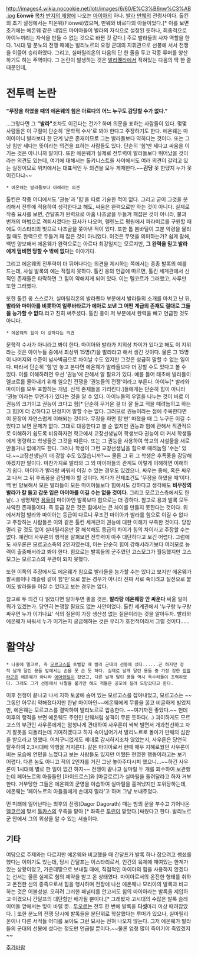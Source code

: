 http://images4.wikia.nocookie.net/lotr/images/6/60/E%C3%B6nw%C3%AB.jpg
'''Eönwë'''
[[목차]]
[[반지의 제왕]]에 나오는 [[마이아]]의 하나.
[[발라]] [[만웨]]의 전령사이다. 
톨킨의 초기 설정에서는 피온웨(Fiönwë)였으며, 만웨와 바르다의 아들이었다.[* 이를 보면 초기에는 에온웨 같은 네임드 마이아들이 발라의 자식으로 설정된 듯하나, 최종적으로 아이누끼리는 자식을 만들 수 없는 것으로 바뀐 것 같다.] 주로 발라들의 사자 역할을 한다. 1시대 말 분노의 전쟁 때에는 발리노르의 요정 군대의 지휘관으로 선봉에 서서 전쟁을 이끌어 승리하였다.
그리고, 실마릴리온의 다음의 단 한 줄을 두고 각종 루머를 양산하기도 하는 주역이다. 그 논란이 발생하는 것은 [[발라퀜타]]에서 적혀있는 다음의 딱 한 줄 때문인데,

= 전투력 논란 =
'''"무장을 하였을 때의 에온웨의 힘은 아르다의 어느 누구도 감당할 수가 없다."'''

...그렇다면 그 '''"발라"'''조차도 이긴다는 건가? 하며 의문을 표하는 사람들이 있다. 몇몇 사람들은 이 구절이 단순히 '문학적 수사'로 봐야 한다고 주장하기도 한다. 에온웨는 마이아이니 발라보다 한 단계 낮은 존재이므로 그는 발라들보다 약하다는 것이다. 또는 그냥 힘만 세다는 뜻이라는 의견을 표하는 사람들도 있다. 단순히 '힘'만 세다고 싸움을 이기는 것은 아니니까 말이다. 또한 에온웨가 실제로 전투력이 발라들보다 뛰어났을 것이라는 의견도 있는데, 여기에 대해서는 톨키니스트들 사이에서도 여러 의견이 갈리고 있는 실정이므로 위키에서는 대표적인 두 의견을 모두 게재한다.~~'''감당''' 못 한댔지 누가 못 이긴다냐~~ 
 
 * 에온웨는 발라들보다 아래라는 의견

톨킨은 작중 어디에서도 '권능'과 '힘'을 따로 기술한 적이 없다. 그리고 굳이 그것을 분리해서 전투에 적용하여 생각한다고 해도, 싸움은 완력으로만 하는 것이 아니다. 실제로 작중 묘사를 보면, 간달프가 완력으로 아홉 나즈굴을 두들겨 패잡은 것이 아니라, 불과 번개의 마법으로 격퇴시켰다는 묘사가 나오며, 펠렌노르 평원에서 파라미르를 구원할 때에도 이스타리의 빛으로 나즈굴을 쫒아낸 적이 있다. 또한 톰 봄바딜이 고분 악령을 물리칠 때도 완력으로 두들겨 패 잡은 것이 아니었다. 이것은 무엇을 의미하는가? 쉽게 말해, 백번 양보해서 에온웨가 완력으로는 아르다 최강일지는 모르지만, '''그 완력을 믿고 발라에게 덤비면 당할 수 밖에 없다'''는 이야기다. 

그리고 에온웨의 전투력이 더 뛰어나다는 의견을 제시하는 쪽에서는 종종 발록의 예를 드는데, 사실 발록의 예는 적절치 못하다. 톨킨 옹의 언급에 따르면, 톨킨 세계관에서 신적인 존재들은 타락하면 그 힘이 약해지게 되어 있다. 이는 멜코르가 그러했고, 사루만 또한 그러했다. 

또한 톨킨 옹 스스로가, 실마릴리온의 발라퀜타 부분에서 발라들의 소개를 마치고 난 뒤, '''발라와 마이아를 비롯하여 일루바타르가 에아로 보낸 그 어떤 계급의 존재도 절대로 그들을 능가할 수 없다.'''라고 친히 써주셨다. 톨킨 옹이 저 부분에서 완력을 빼고 언급한 것도 아니다. 

 
 * 에온웨의 힘이 더 강하다는 의견

문학적 수사가 아니라고 봐야 한다. 마이아와 발라가 지위상 차이가 있다고 해도 이 지위라는 것은 아이누들 중에서 최상위 15명(?)을 발라라고 해서 생긴 것이다. 물론 그 15명이 나머지와 수준이 넘사벽급으로 차이날 수도 있지만 그것은 성급히 말할 수 없는 일이다. 따라서 단순히 '힘'만 놓고 본다면 에온웨가 발라들보다 더 강할 수도 있다고 볼 수 있다. 이를 이해하려면 우선 '권능'에 관해서 알 필요가 있다. 예를 들어 태초에 발라들이 멜코르를 몰아내기 위해 일으킨 전쟁을 '권능들의 전쟁'이라고 부른다. 아이누[* 발라와 마이아를 모두 포함하는 개념. 신적 존재들을 가리킨다.]들에게는 단순히 힘이 아니라 '권능'이라는 무언가가 있다는 것을 알 수 있다. 아이누들의 우열을 나누는 것이 바로 이 권능의 크기이고 권능이 크다고 힘[* 단순히 무거운 걸 더 잘 들고 적을 때려눕히고 하는 그 힘]이 더 강하다고 단정지어 말할 수는 없다. 그러므로 권능이라는 점에 주목한다면 이 문장이 자연스럽게 이해되는 것이다. 무장을 하면 힘'만' 따졌을 때 그 누구든 이길 수 있다고 보면 문제가 없다. 그대로 대응한다고 볼 순 없지만 권능과 힘에 관해서 직관적으로 이해하기 쉽도록 비유하자면 학교에서 교장선생님이 학생보다 권능이 더 커서 학생들에게 명령하고 학생들은 그것을 따른다. 또는 그 권능을 사용하여 학교의 시설물을 새로 만들거나 없애기도 한다. 그러나 학생이 그런 교장선생님을 힘으로 때려눕힐 '수는' 있다.~~교장선생님이 더 강할 수도 있잖습니까?~~ 물론 그 뒤 그 학생은 후폭풍을 감당해야겠지만 말이다. 마찬가지로 발라와 그 외 마이아들의 관계도 이렇게 이해하면 이해하기 쉽다. 마이아가 발라랑 싸워서 이길 수 있는 경우도 있겠으나, 싸우는 중에, 혹은 싸우고 나서 그 뒤 후폭풍을 감당해야 할 것이다. 게다가 전제조건도 '무장을 하였을 때'이다. 백 번 양보해서 모든 발라들이 모든 마이아들보다 힘에서도 강하다고 생각해도 '''비무장의 발라가 칼 들고 갑옷 입은 마이아를 이길 수는 없을 것이다.''' 
그리고 모르고스측에서도 한낱(...) 생명체인 [[용(가운데땅)|용]]들이 마이아인 발록보다 힘으로는 더 강하다. 참고로 용과 발록 모두 사악한 존재들이다. 즉 등급 같은 것은 힘에서는 큰 차이를 만들지 못한다는 것이다. 위에서처럼 발라와 마이아는 등급이 다르니 무조건 마이아가 발라를 힘으로 이길 수 없다고 주장하는 사람들은 이와 같은 톨킨 세계관의 권능에 대한 이해가 부족한 것이다. 당장 멀리 갈 것도 없이 실마릴리온만 잘 해석해도 등급의 차이가 힘의 차이라고 주장할 수는 없다. 예컨대 사우론의 행적을 살펴보면 전투력이 아주 대단하다고 보긴 어렵다. 그럼에도 사우론은 모르고스측의 2인자였는데, 이는 단순히 힘이 강해서라기보다 여러모로 능력이 출중해서라고 봐야 한다. 힘으로는 발록들의 군주였던 고스모그가 월등했지만 고스모그는 모르고스의 부관이 되지 못했다. 

또한 이쪽의 주장에서도 에온웨가 힘으로 발라들을 능가할 수는 있다고 보지만 에온웨가 팔씨름이나 레슬링 같이 힘'만'으로 붙는 경우가 아니라 진짜 서로 죽이려고 실전으로 붙어도 발라들을 이길 수 있다고 보는 경우는 없다.   


참고로 두 의견 다 읽었다면 알아두면 좋을 것은, '''발라랑 에온웨랑 안 싸운다''' 싸울 일이 뭐가 있겠는가. 당연히 논쟁할 필요도 없는 사안이었다. 톨킨 세계관에서 '누구랑 누구랑 싸우면 누가 이기나요' 식의 질문이 가장 생산성 없는 질문이라는 것을 알아두자. 발라와 에온웨가 싸워서 누가 이기는지 궁금해하는 것은 우리가 호전적이라서 그럴 것이다......
= 활약상 =
 * 나중에 멜코르, 즉 [[모르고스]]를 토벌할 때 발라 군대의 선봉에 섰다......곤 하지만 정작 날개 달린 용들 앞에서는 손을 못 쓴 듯 하다. 실제로 날개 달린 용들 중 가장 강한 [[앙칼라곤]]은 에온웨가 아니라 [[에아렌딜]]이 잡았고, 다른 날개 달린 용들 역시 독수리들이 조력하였다. 그래도 그가 선봉에서 나팔을 불기만 해도 적들은 공포에 질려 도망갔다고 한다. 
이후 전쟁이 끝나고 나서 지하 토굴에 숨어 있는 모르고스를 잡아내었고, 모르고스는 ~~그동안 아무리 약해졌다지만 한낱 마이아인~~에온웨에게 무릎을 꿇고 비굴하게 빌었지만, 에온웨는 모르고스를 결박하여 발리노르로 압송한다. ~~여기까진 좋았다.~~ 헌데 이후의 행적을 보면 에온웨도 주인인 만웨처럼 성격이 무른 듯하다(...) 괴이하게도 모르고스의 부관인 사우론에게는 엄청나게 관대하여 사우론이 싹싹 빌면서 개과천선하고 자기 잘못을 되돌리는데 기여하겠다고 하자 속아넘어가서 발리노르로 돌아가 만웨의 심판을 받으라고 명했다. 어처구니없게도 제대로 감시하지조차 않았는지, 사우론은 당연히 탈주하여 2,3시대에 악행을 저지른다. 같은 마이아로서 한때 매우 지혜로웠던 사우론이 비는 모습에 연민을 느꼈다고 보는 사람들도 있지만 어쨌든 현명한 행동이라고는 보기 어렵다. 다른 놈도 아니고 적의 2인자를 거진 그냥 놓아주다시피 했으니...~~하긴 사우론이 1시대에 별로 한 일이 없긴 하지~~ 
전쟁이 끝나고 실마릴 두 개를 회수하여 보관했는데 페아노르의 아들들인 [마이드로스]와 [마글로르]가 실마릴을 돌려달라고 하자 거부한다. 거부당한 그들은 에온웨의 군영을 야습하여 실마릴을 훔쳐냈지만 포위당하는데, 에온웨는 '페아노르의 아들들에게 손대지 말라'고 하며 그냥 보내주었다. 

먼 미래에 일어난다는 최후의 전쟁(Dagor Dagorath) 때는 밤의 문을 부수고 기어나온 [[멜코르]]에 맞서 [[툴카스]]의 우측을 맡아 [* 좌측은 [[투린]]이 맡았다.]싸웠다고 한다. 발리노르 군 안에서 그의 위상을 알 수 있는 서술이다. 

== 기타 ==
여담으로 주제와는 다르지만 에온웨와 비교했을 때 간달프가 발록 하나 잡으려고 쌩쑈를 했다는 이야기도 있는데, 당시 간달프는 이스타리로서, 인간의 육체에 매여있는 한계가 있는 상황이었고, 가운데땅으로 보내질 때에, 직접적인 마이아의 힘을 사용하지 않겠다는 선서는 물론 실제로 힘의 제약을 받고 온 상태였다. 마이아로서의 온전한 형태를 취하고 온전한 신의 종족으로서 힘을 행사하며 전장에 나선 에온웨나 모리아의 발록과 비교하는 것은 어불성설. 오히려 그러한 패널티를 안고서도 힘의 마이아라는 발록을 제압하고 이겼으니 간달프의 대단함만 배가될 뿐이다.[* 그래봤자 고시대의 수많은 발록 슬레이어들 앞에서는 빛이 바랠 뿐.. [[투오르]]는 전투 한 번에 발록을 '''다섯'''마리 이상 때려잡았다. ]
또한 분노의 전쟁 당시에 발록들을 분단위로 학살했다는 루머가 있으나, 실마릴리온이나 다른 서적들 어디를 보아도 그런 묘사는 전혀 나오지 않는다. 그저 에온웨가 발라들의 군대의 선봉에 섰다는 정도만 언급될 뿐이다.~~물론 엄청 많이 죽이기야 죽였겠지~~

[[추가바람]]
